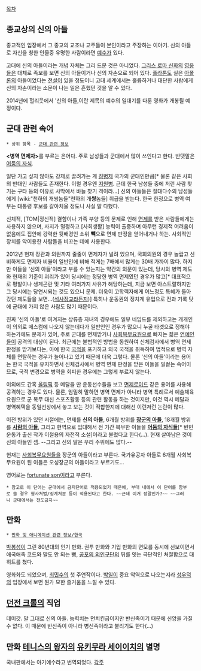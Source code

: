 [[목차]]

== 종교상의 신의 아들 ==
종교적인 입장에서 그 종교의 교조나 교주들이 본인이라고 주장하는 이야기.
신의 아들로 자신을 칭한 인물중 유명한 사람이라면 [[예수]]가 있다.

고대에 신의 아들이라는 개념 자체는 그리 드문 것은 아니었다. [[그리스 로마 신화]]의 [[영웅]]들은 대체로 족보를 보면 신의 아들이거나 신의 자손으로 되어 있다. [[플라톤]]도 실은 [[아폴론]]의 아들이었다는 [[전설]]이 있을 정도이니 고대 세계에서는 훌륭하거나 대단한 사람에게 신의 자손이라는 소문이 나는 일은 흔했던 것을 알 수 있다.

2014년에 헐리웃에서 '신의 아들,이란 제목의 예수의 일대기를 다룬 영화가 개봉될 예정이다.

== 군대 관련 속어 ==
 * 상위 항목 - [[군대 관련 정보]]

'''<병역 면제자>'''를 부르는 은어다. 주로 남성들과 군대에서 많이 쓰인다고 한다. 반댓말은 [[어둠의 자식]].

일단 가고 싶지 않아도 강제로 끌려가는 게 [[징병제]] 국가의 군대인만큼[* 물론 같은 사회의 반대인 사람들도 존재한다. 이럴 경우엔 [[지원병]]. 근데 한국 남성들 중에 저런 사람 찾기는 구타 등의 이유로 사막에서 바늘 찾기 격이라...] 신의 아들들은 절대다수의 남성들에게 [wiki:"천하의 개쌍놈들"천하의 개'''썅'''놈들] 취급을 받는다. 한국 한정으로 병역 여부는 대통령 후보를 갈아치울 정도니 사실 말 다했다.

신체적, [TOM|정신적] 결함이나 가족 부양 등의 문제로 인해 [[면제]]를 받은 사람들에게는 사용하지 않으며, 사지가 멀쩡하고 [사회생활] 능력이 출중하며 아무런 경제적 어려움이 없음에도 집안에 강력한 뒷배경인 소위 '''빽'''으로 면제 판정을 얻어내거나 하는. 사회적인 장치를 악이용한 사람들을 비꼬는 데에 사용한다.

2012년 현재 장관과 의원까지 줄줄이 면제자가 널려 있으며, 국회의원의 경우 놀랍고 신비하게도 면제자 비율이 일반인에 비해 적게는 7배에서 많게는 30배 가까이 많다. 하지만 이들을 '신의 아들'이라고 부를 수 있는지는 약간의 의문이 있는데, 당시의 병역 제도와 현재의 기준이 괴리가 있어 당시에는 정당한 병역 면제였던 경우가 많고[* 대표적으로 평발이나 생계곤란 및 기타 여러가지 사유가 해당하는데, 지금 보면 아스트랄하지만 그 당시에는 당연시되는 것도 있으니 문제. 더욱이 고학력자에게 어느정도 특혜가 돌아갔던 제도들을 보면...([[석사장교]]라든지)] 특히나 운동권의 정치계 유입으로 전과 기록 탓에 군대에 가지 않은 사람도 많기 때문이다.

진짜 '신의 아들'로 여겨지는 상류층 자녀의 경우에도 일부 네임드를 제외하고는 개개인이 의외로 메스컴에 나오지 않는데다가 일반인인 경우가 많으니 누굴 타겟으로 정해야 하는가에도 문제가 있어, 주로 군대를 면제받거나 [[사회복무요원]]으로 빠지는 젊은 [[연예인]]들이 공격의 대상이 된다. 최근에는 불법적인 방법을 동원하여 신체검사에서 병역 면제 판정을 받기보다는, 아예 한국 [[국적]]을 포기하고 외국 국적을 취득하여 법적으로 병역 자체를 면탈하는 경우가 늘어나고 있기 때문에 더욱 그렇다. 물론 '신의 아들'이라는 용어는 한국 국적을 유지하면서 신체검사에서 병역 면제 판정을 받은 이들을 일컽는 속어이므로, 국적 변경으로 병역을 회피한 경우에는 그렇게 부르지 않는다.

이외에도 간혹 [[올림픽]] 등 메달을 딴 운동선수들을 보고 [[면제로이드]] 같은 용어를 사용해 공격하는 경우도 있다. 물론, 엄밀히 말하면 병역 면제가 아니라 병역 특례로서 예술체육요원으로 군 복무 대신 스포츠활동 등의 관련 활동을 하는 것이지만, 이것 역시 메달과 병역혜택을 동일선상에서 놓고 보는 것이 적합한지에 대해선 이런저런 논란이 많다.

이전 방위가 있던 시절에는, 면제를 '''신의 아들''', 6개월 방위를 '''[[장군의 아들]]''', 18개월 방위를 '''[[사람의 아들]]''', 그리고 현역으로 입대해서 전 기간 복무한 이들을 '''[[어둠의 자식]]들'''[* 빈민운동가 출신 작가 이철용의 자전적 소설]이라고 불렀다고 한다(...). 현재 살아남은 것이 신의 아들인 셈. --그리고 신의 딸은 우리 주위에도 많다.--

현재는 [[사회복무요원]]들을 장군의 아들이라고 부른다. 국가유공자 아들로 6개월 사회복무요원이 된 이들은 오성장군의 아들이라고 부르기도...

영어로는 [[fortunate son]]이라고 부른다.

 * 참고로 이 단어는 군대에서 금지단어로 적용되었기 때문에, 부대 내에서 이 단어를 함부로 쓸 경우 형사처벌/징계처분 등이 적용된다고 한다. ~~근데 이거 정말인가?~~ ~~그러니 군대에서는 전도금지~~

== 만화 ==
 * [[만화 및 애니메이션 관련 정보/한국]]

[[박봉성]]이 그린 80년대의 인기 만화. 권투 만화와 기업 만화의 면모를 동시에 선보이면서 애국애족 코드와 말도 안 되는 뻥, [[공포의 외인구단]]의 뒤를 잇는 극단적인 처절함으로 대히트를 쳤다. 

영화화도 되었으며, [[최민수]]의 첫 주연작이다. [[박일]]이 중요 악역으로 나오는지라 [[성우덕]]의 입장에서 보면 뭔가 묘한 즐거움을 느낄 수 있다.    

== [[던전 크롤]]의 직업 ==
데미갓. 말 그대로 신의 아들. 능력치는 먼치킨급이지만 반신족이기 때문에 신앙을 가질 수 없다. 이 때문에 반신족이 아니라 병신족이라고 불리기도 한다(…)

== 만화 [[테니스의 왕자]]의 [[유키무라 세이이치]]의 별명 ==
국내판에서는 아기예수라고 번역되었다. 
[[각주]]
